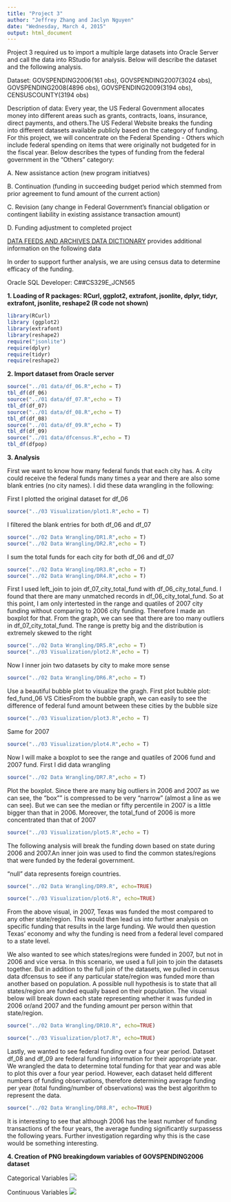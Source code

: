 ```yaml
---
title: "Project 3"
author: "Jeffrey Zhang and Jaclyn Nguyen"
date: "Wednesday, March 4, 2015"
output: html_document
---
```


Project 3 required us to import a multiple large datasets into Oracle Server and call the data into RStudio for analysis. Below will describe the dataset and the following analysis. 

Dataset: GOVSPENDING2006(161 obs), GOVSPENDING2007(3024 obs), GOVSPENDING2008(4896 obs), GOVSPENDING2009(3194 obs), CENSUSCOUNTY(3194 obs)

Description of data:
Every year, the US Federal Government allocates money into different areas such as grants, contracts, loans, insurance, direct payments, and others.The US Federal Website breaks the funding into different datasets available publicly based on the category of funding. For this project, we will concentrate on the Federal Spending - Others which include federal spending on items that were originally not budgeted for in the fiscal year. Below describes the types of funding from the federal government in the "Others" category:

A. New assistance action (new program initiatves)

B. Continuation (funding in succeeding budget period which stemmed from prior agreement to fund amount of the current action)

C. Revision (any change in Federal Government's financial obligation or contingent liability in existing assistance transaction amount)

D. Funding adjustment to completed project

[DATA FEEDS AND ARCHIVES DATA DICTIONARY](http://www.usaspending.gov/sites/all/themes/usaspendingv2/Archives_Data_Feeds_Data_Dictionary.pdf) provides additional information on the following data

In order to support further analysis, we are using census data to determine efficacy of the funding.

Oracle SQL Developer: C##CS329E_JCN565


__1. Loading of R packages: RCurl, ggplot2, extrafont, jsonlite, dplyr, tidyr, extrafont, jsonlite, reshape2 (R code not shown)__

```r
library(RCurl)
library (ggplot2)
library(extrafont)
library(reshape2)
require("jsonlite")
require(dplyr)
require(tidyr)
require(reshape2)
```

__2. Import dataset from Oracle server__
```r
source("../01 data/df_06.R",echo = T)
tbl_df(df_06)
source("../01 data/df_07.R",echo = T)
tbl_df(df_07)
source("../01 data/df_08.R",echo = T)
tbl_df(df_08)
source("../01 data/df_09.R",echo = T)
tbl_df(df_09)
source("../01 data/dfcensus.R",echo = T)
tbl_df(dfpop)
```
__3. Analysis__

First we want to know how many federal funds that each city has. A city could receive the federal funds many times a year and there are also some blank entries (no city names). I did these data wrangling in the following: 


First I plotted the original dataset for df_06
```r
source("../03 Visualization/plot1.R",echo = T)
```

I filtered the blank entries for both df_06 and df_07

```r
source("../02 Data Wrangling/DR1.R",echo = T)
source("../02 Data Wrangling/DR2.R",echo = T)
```

I sum the total funds for each city for both df_06 and df_07
```r
source("../02 Data Wrangling/DR3.R",echo = T)
source("../02 Data Wrangling/DR4.R",echo = T)
```

First I used left_join to join df_07_city_total_fund with df_06_city_total_fund. I found that there are many unmatched records in df_06_city_total_fund. So at this point, I am only intertested in the range and quatiles of 2007 city funding without comparing to 2006 city funding. Therefore I made an boxplot for that. From the graph, we can see that there are too many outliers in df_07_city_total_fund. The range is pretty big and the distribution is extremely skewed to the right

```r
source("../02 Data Wrangling/DR5.R",echo = T)
source("../03 Visualization/plot2.R",echo = T)
```

Now I inner join two datasets by city to make more sense
```r
source("../02 Data Wrangling/DR6.R",echo = T)
```

Use a beautiful bubble plot to visualize the gragh. First plot bubble plot: fed_fund_06 VS CitiesFrom the bubble graph, we can easily to see the difference of federal fund amount between these cities by the bubble size
```r
source("../03 Visualization/plot3.R",echo = T)
```

Same for 2007
```r
source("../03 Visualization/plot4.R",echo = T)
```

Now I will make a boxplot to see the range and quatiles of 2006 fund and 2007 fund. First I did data wrangling
```r

source("../02 Data Wrangling/DR7.R",echo = T)

```

Plot the boxplot. Since there are many big outliers in 2006 and 2007 as we can see, the "box"" is compressed to be very "narrow" (almost a line as we can see). But we can see the median or fifty percentile in 2007 is a little bigger than that in 2006. Moreover, the total_fund of 2006 is more concentrated than that of 2007
```r
source("../03 Visualization/plot5.R",echo = T)
```

The following analysis will break the funding down based on state during 2006 and 2007.An inner join was used to find the common states/regions that were funded by the federal government.

"null" data represents foreign countries.

```r
source("../02 Data Wrangling/DR9.R", echo=TRUE)

source("../03 Visualization/plot6.R", echo=TRUE)
```

From the above visual, in 2007, Texas was funded the most compared to any other state/region. This would then lead us into further analysis on specific funding that results in the large funding. We would then question Texas' economy and why the funding is need from a federal level compared to a state level.

We also wanted to see which states/regions were funded in 2007, but not in 2006 and vice versa. In this scenario, we used a full join to join the datasets together. But in addition to the full join of the datasets, we pulled in census data dfcensus to see if any particular state/region was funded more than another based on population. A possible null hypothesis is to state that all states/region are funded equally based on their population. The visual below will break down each state representing whether it was funded in 2006 or/and 2007 and the funding amount per person within that state/region.


```r
source("../02 Data Wrangling/DR10.R", echo=TRUE)

source("../03 Visualization/plot7.R", echo=TRUE)
```

Lastly, we wanted to see federal funding over a four year period. Dataset df_08 and df_09 are federal funding information for their appropriate year. We wrangled the data to determine total funding for that year and was able to plot this over a four year period. However, each dataset held different numbers of funding observations, therefore determining average funding per year (total funding/number of observations) was the best algorithm to represent the data.
```r
source("../02 Data Wrangling/DR8.R", echo=TRUE)

```

It is interesting to see that although 2006 has the least number of funding transactions of the four years, the average funding significantly surpassess the following years. Further investigation regarding why this is the case would be something interesting.

__4. Creation of PNG breakingdown variables of GOVSPENDING2006 dataset__

Categorical Variables
![](./categoricals.PNG)

Continuous Variables
![](./categoricals2.PNG)
